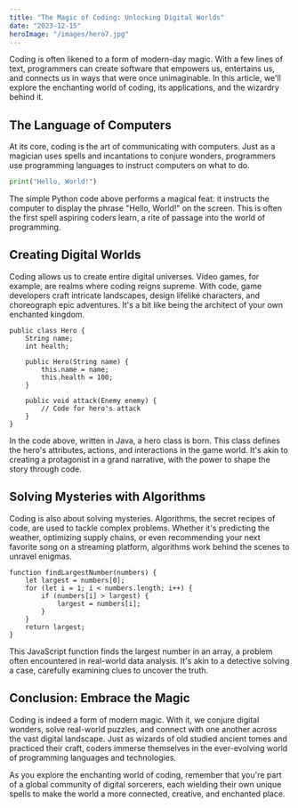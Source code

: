 ```yaml
---
title: "The Magic of Coding: Unlocking Digital Worlds"
date: "2023-12-15"
heroImage: "/images/hero7.jpg"
---
```


Coding is often likened to a form of modern-day magic. With a few lines of text, programmers can create software that empowers us, entertains us, and connects us in ways that were once unimaginable. In this article, we'll explore the enchanting world of coding, its applications, and the wizardry behind it.

## The Language of Computers

At its core, coding is the art of communicating with computers. Just as a magician uses spells and incantations to conjure wonders, programmers use programming languages to instruct computers on what to do.

```python
print("Hello, World!")
```
The simple Python code above performs a magical feat: it instructs the computer to display the phrase "Hello, World!" on the screen. This is often the first spell aspiring coders learn, a rite of passage into the world of programming.

## Creating Digital Worlds

Coding allows us to create entire digital universes. Video games, for example, are realms where coding reigns supreme. With code, game developers craft intricate landscapes, design lifelike characters, and choreograph epic adventures. It's a bit like being the architect of your own enchanted kingdom.

```
public class Hero {
    String name;
    int health;
    
    public Hero(String name) {
        this.name = name;
        this.health = 100;
    }
    
    public void attack(Enemy enemy) {
        // Code for hero's attack
    }
}
```

In the code above, written in Java, a hero class is born. This class defines the hero's attributes, actions, and interactions in the game world. It's akin to creating a protagonist in a grand narrative, with the power to shape the story through code.

## Solving Mysteries with Algorithms

Coding is also about solving mysteries. Algorithms, the secret recipes of code, are used to tackle complex problems. Whether it's predicting the weather, optimizing supply chains, or even recommending your next favorite song on a streaming platform, algorithms work behind the scenes to unravel enigmas.

```
function findLargestNumber(numbers) {
    let largest = numbers[0];
    for (let i = 1; i < numbers.length; i++) {
        if (numbers[i] > largest) {
            largest = numbers[i];
        }
    }
    return largest;
}

```
This JavaScript function finds the largest number in an array, a problem often encountered in real-world data analysis. It's akin to a detective solving a case, carefully examining clues to uncover the truth.

## Conclusion: Embrace the Magic

Coding is indeed a form of modern magic. With it, we conjure digital wonders, solve real-world puzzles, and connect with one another across the vast digital landscape. Just as wizards of old studied ancient tomes and practiced their craft, coders immerse themselves in the ever-evolving world of programming languages and technologies.

As you explore the enchanting world of coding, remember that you're part of a global community of digital sorcerers, each wielding their own unique spells to make the world a more connected, creative, and enchanted place.